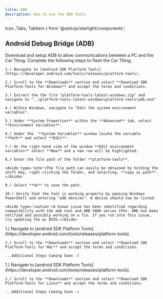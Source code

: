 ```yaml
---
title: ADB
description: How to use the ADB Tools
---
```


Icon ,Tabs, TabItem } from '@astrojs/starlight/components';


## Android Debug Bridge (ADB)
Download and setup ADB to allow communications between a PC and the Car Thing.
<Tabs syncKey="system">
  <TabItem label="Windows" icon='seti:windows'>
    Complete the following steps to flash the Car Thing.
    
    1.) Navigate to [android SDK Platform Tools](https://developer.android.com/tools/releases/platform-tools).
   
    2.) Scroll to the **Downloads** section and select **Download SDK Platform-Tools for Windows** and accept the terms and conditions.

    3.) Extract the the file "platform-tools-latest-windows.zip" and navigate to "..\platform-tools-latest-windows\platform-tools\adb.exe"

    4.) Within Windows, navigate to "Edit the system environment variables".

    5.) Under **System Properties** within the **Advanced** tab, select **Environment Variables**.

    6.) Under the  **System Variables** window locate the variable **Path** and select **Edit**.

    7.) On the right-hand side of the window **Edit environment variables** select **New** and a new row will be highlighted.

    8.) Enter the file path of the folder **platform-tools**.

    <Aside type='note'>The file path can easily be obtained by holding the shift key, right-clicking the folder, and selecting, **copy as path**.</Aside>

    9.) Select **ok** to save the path.

    10.) Verify that the tool is working properly by opening Windows PowerShell and entering "adb devices". A device should now be listed.

    <Aside type='caution'>A known issue has been identified regarding compatibility with the adb tool and AMD 5000 series CPUs. AMD has been notified and possibly working on a fix. If you run into this issue, try updating the pc BIOS.</Aside>

  </TabItem>
    
  <TabItem label="Mac" icon='apple'>
    1.) Navigate to [android SDK Platform Tools](https://developer.android.com/tools/releases/platform-tools).
   
    2.) Scroll to the **Downloads** section and select **Download SDK Platform-Tools for Mac** and accept the terms and conditions.
    
    ...Additional Steps Coming Soon :(
  </TabItem>

  <TabItem label="Linux" icon='linux'>
    1.) Navigate to [android SDK Platform Tools](https://developer.android.com/tools/releases/platform-tools).
   
    2.) Scroll to the **Downloads** section and select **Download SDK Platform-Tools for Linux** and accept the terms and conditions.

    ...Additional Steps Coming Soon :(
  </TabItem>
</Tabs>


